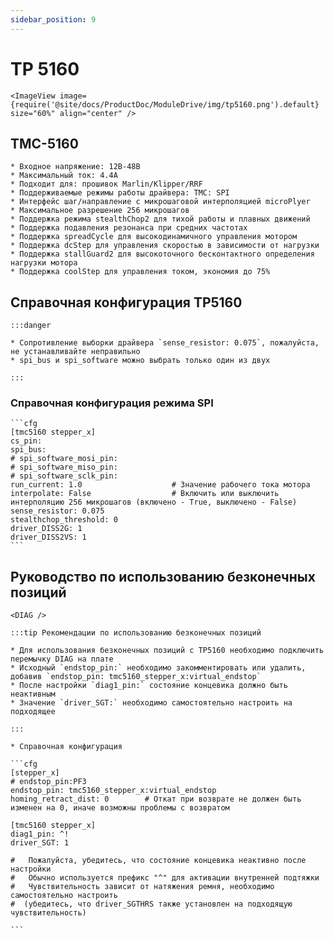 ```yaml
---
sidebar_position: 9
---
```



# TP 5160

    <ImageView image={require('@site/docs/ProductDoc/ModuleDrive/img/tp5160.png').default} size="60%" align="center" />

## TMC-5160

    * Входное напряжение: 12В-48В
    * Максимальный ток: 4.4А
    * Подходит для: прошивок Marlin/Klipper/RRF
    * Поддерживаемые режимы работы драйвера: TMC: SPI
    * Интерфейс шаг/направление с микрошаговой интерполяцией microPlyer
    * Максимальное разрешение 256 микрошагов
    * Поддержка режима stealthChop2 для тихой работы и плавных движений
    * Поддержка подавления резонанса при средних частотах
    * Поддержка spreadCycle для высокодинамичного управления мотором
    * Поддержка dcStep для управления скоростью в зависимости от нагрузки
    * Поддержка stallGuard2 для высокоточного бесконтактного определения нагрузки мотора
    * Поддержка coolStep для управления током, экономия до 75%



## Справочная конфигурация TP5160

    :::danger

    * Сопротивление выборки драйвера `sense_resistor: 0.075`, пожалуйста, не устанавливайте неправильно
    * spi_bus и spi_software можно выбрать только один из двух

    :::

### Справочная конфигурация режима SPI

    ```cfg
    [tmc5160 stepper_x]
    cs_pin:
    spi_bus:
    # spi_software_mosi_pin:
    # spi_software_miso_pin:
    # spi_software_sclk_pin: 
    run_current: 1.0                    # Значение рабочего тока мотора
    interpolate: False                  # Включить или выключить интерполяцию 256 микрошагов (включено - True, выключено - False)
    sense_resistor: 0.075
    stealthchop_threshold: 0
    driver_DISS2G: 1
    driver_DISS2VS: 1
    ```

## Руководство по использованию безконечных позиций

    <DIAG />

    :::tip Рекомендации по использованию безконечных позиций

    * Для использования безконечных позиций с TP5160 необходимо подключить перемычку DIAG на плате
    * Исходный `endstop_pin:` необходимо закомментировать или удалить, добавив `endstop_pin: tmc5160_stepper_x:virtual_endstop`
    * После настройки `diag1_pin:` состояние концевика должно быть неактивным
    * Значение `driver_SGT:` необходимо самостоятельно настроить на подходящее

    :::

    * Справочная конфигурация

    ```cfg
    [stepper_x]
    # endstop_pin:PF3
    endstop_pin: tmc5160_stepper_x:virtual_endstop
    homing_retract_dist: 0        # Откат при возврате не должен быть изменен на 0, иначе возможны проблемы с возвратом

    [tmc5160 stepper_x]
    diag1_pin: ^!
    driver_SGT: 1

    #   Пожалуйста, убедитесь, что состояние концевика неактивно после настройки
    #   Обычно используется префикс "^" для активации внутренней подтяжки
    #   Чувствительность зависит от натяжения ремня, необходимо самостоятельно настроить
    #  (убедитесь, что driver_SGTHRS также установлен на подходящую чувствительность)

    ```


